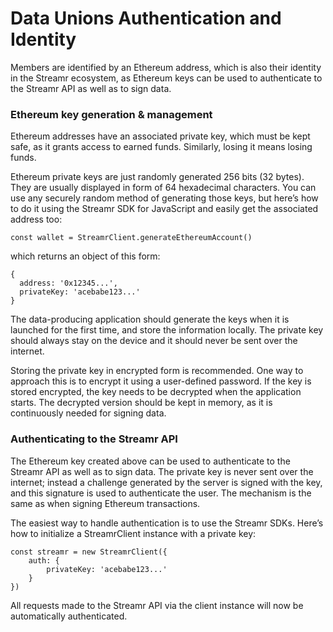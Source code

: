 # Data Unions Authentication and Identity

Members are identified by an Ethereum address, which is also their identity in the Streamr ecosystem, as Ethereum keys can be used to authenticate to the Streamr API as well as to sign data.

### Ethereum key generation & management
Ethereum addresses have an associated private key, which must be kept safe, as it grants access to earned funds. Similarly, losing it means losing funds.

Ethereum private keys are just randomly generated 256 bits (32 bytes). They are usually displayed in form of 64 hexadecimal characters. You can use any securely random method of generating those keys, but here’s how to do it using the Streamr SDK for JavaScript and easily get the associated address too:
 
```
const wallet = StreamrClient.generateEthereumAccount()
```

which returns an object of this form:

```
{
  address: '0x12345...',
  privateKey: 'acebabe123...'
}
```

The data-producing application should generate the keys when it is launched for the first time, and store the information locally. The private key should always stay on the device and it should never be sent over the internet.

Storing the private key in encrypted form is recommended. One way to approach this is to encrypt it using a user-defined password. If the key is stored encrypted, the key needs to be decrypted when the application starts. The decrypted version should be kept in memory, as it is continuously needed for signing data.

### Authenticating to the Streamr API
The Ethereum key created above can be used to authenticate to the Streamr API as well as to sign data. The private key is never sent over the internet; instead a challenge generated by the server is signed with the key, and this signature is used to authenticate the user. The mechanism is the same as when signing Ethereum transactions.

The easiest way to handle authentication is to use the Streamr SDKs. Here’s how to initialize a StreamrClient instance with a private key:

```
const streamr = new StreamrClient({
    auth: {
        privateKey: 'acebabe123...'
    }
})
```

All requests made to the Streamr API via the client instance will now be automatically authenticated.
